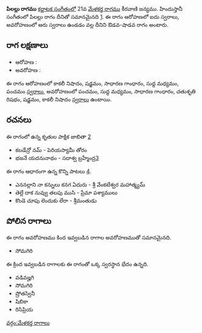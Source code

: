 {{Infobox ragam
	| name          	= పిలల్లు
	| synonym	    	= 
	| mela          	= 
	| chakra        	= 
	| janaka        	= 
	| type          	= ఔడవ-శాడవ
	| arohanam      	= {{svaraC|N3|S|G2|M1|P}} 
	| avarohanam    	= {{svaraC|P|M1|G2|R2|S|N3}}
	| jeeva         	=
	| chhaya        	=
	| nyasa         	=
	| vishesha      	= 
	| equivalent  		= పిలల్లు
}}
{{కర్ణాటక సంగీత రాగాలు}}
'''పిలల్లు రాగము''' [[కర్ణాటక సంగీతం]]లో 21వ [[మేళకర్త రాగము]] కీరవాణి జన్యము.  హిందుస్తానీ సంగీతంలో పిలల్లు రాగం దీనితో సమానమైనది [https://karnatik.com/hcragatable.shtml]. ఈ రాగం ఆరోహణలో ఐదు స్వరాలు, అవరోహణంలో ఆరు స్వరాలు ఉండడం వల్ల దీనిని ఔడవ-షాడవ రాగం అంటారు.


==రాగ లక్షణాలు==


* ఆరోహణ : {{svaraC|N3|S|G2|M1|P}} 
* అవరోహణ : {{svaraC|P|M1|G2|R2|S|N3}}

ఈ రాగం ఆరోహణంలో కాకలీ నిషాదం, షడ్జమం, సాధారణ గాంధారం, సుద్ద మధ్యమం, పంచమం [[స్వరాలు]], అవరోహణంలో పంచమం, సుద్ద మధ్యమం, సాధారణ గాంధారం, చతుశృతి రిషభం, షడ్జమం, కాకలీ నిషాదం [[స్వరాలు]] ఉంటాయి.

==రచనలు==
ఈ రాగంలో ఉన్న కృతుల పాక్షిక జాబితా [https://github.com/ssrihari/ragavardhini/blob/master/ragas/kritis.psv]
* కబడేన్రో నమ్ - పెరియస్యామీ తోరం
* భజనే యదనునాథం - సదాశ్వ బ్రహ్మేంద్ర[http://www.karnatik.com/c2966.shtml]

ఈ రాగం ఆధారంగా ఉన్న కొన్ని పాటలు [http://rksanka.tripod.com/music/rslist.html].
* ఎననల్లాని నా కన్నులు కనగ ఏదురు - శ్రీ వేంకటేశ్వర మహాత్మ్యమ్
* తెల్లే దాక నువ్వు తలపు ముసి - ప్రేమా పశ్యాములు
* కొండె చూపు లెందుకు లేరా - శ్రీమంతుడు




==పోలిన రాగాలు==
ఈ రాగం అవరోహణము కింద ఇవ్వబడిన రాగాల అవరోహణముతో సమానమైనది.
* సోమగిరి

ఈ క్రింద ఇవ్వబడిన రాగాలకు ఈ రాగంతో ఒక్క స్వరస్థాన భేదం ఉన్నది.
* వడివజ్హగి
* సోమగిరి
* ష్రోతస్వినీ
* షిబికా
* రిసిప్రియ



[[వర్గం:మేళకర్త రాగాలు]]